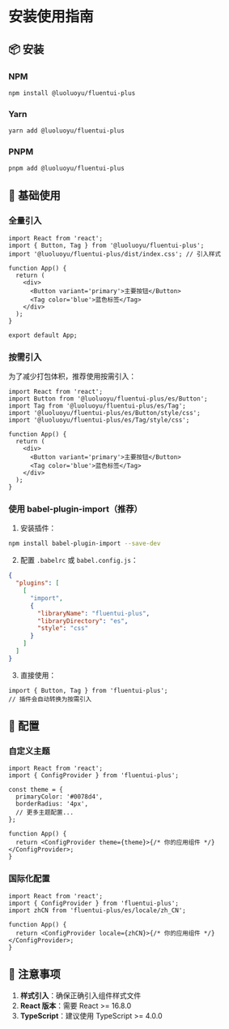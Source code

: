 
<Meta title='使用指南/安装使用' />

# 安装使用指南

## 📦 安装

### NPM

```bash
npm install @luoluoyu/fluentui-plus
```

### Yarn

```bash
yarn add @luoluoyu/fluentui-plus
```

### PNPM

```bash
pnpm add @luoluoyu/fluentui-plus
```

## 🎯 基础使用

### 全量引入

```tsx
import React from 'react';
import { Button, Tag } from '@luoluoyu/fluentui-plus';
import '@luoluoyu/fluentui-plus/dist/index.css'; // 引入样式

function App() {
  return (
    <div>
      <Button variant='primary'>主要按钮</Button>
      <Tag color='blue'>蓝色标签</Tag>
    </div>
  );
}

export default App;
```

### 按需引入

为了减少打包体积，推荐使用按需引入：

```tsx
import React from 'react';
import Button from '@luoluoyu/fluentui-plus/es/Button';
import Tag from '@luoluoyu/fluentui-plus/es/Tag';
import '@luoluoyu/fluentui-plus/es/Button/style/css';
import '@luoluoyu/fluentui-plus/es/Tag/style/css';

function App() {
  return (
    <div>
      <Button variant='primary'>主要按钮</Button>
      <Tag color='blue'>蓝色标签</Tag>
    </div>
  );
}
```

### 使用 babel-plugin-import（推荐）

1. 安装插件：

```bash
npm install babel-plugin-import --save-dev
```

2. 配置 `.babelrc` 或 `babel.config.js`：

```json
{
  "plugins": [
    [
      "import",
      {
        "libraryName": "fluentui-plus",
        "libraryDirectory": "es",
        "style": "css"
      }
    ]
  ]
}
```

3. 直接使用：

```tsx
import { Button, Tag } from 'fluentui-plus';
// 插件会自动转换为按需引入
```

## 🔧 配置

### 自定义主题

```tsx
import React from 'react';
import { ConfigProvider } from 'fluentui-plus';

const theme = {
  primaryColor: '#0078d4',
  borderRadius: '4px',
  // 更多主题配置...
};

function App() {
  return <ConfigProvider theme={theme}>{/* 你的应用组件 */}</ConfigProvider>;
}
```

### 国际化配置

```tsx
import React from 'react';
import { ConfigProvider } from 'fluentui-plus';
import zhCN from 'fluentui-plus/es/locale/zh_CN';

function App() {
  return <ConfigProvider locale={zhCN}>{/* 你的应用组件 */}</ConfigProvider>;
}
```

## 📝 注意事项

1. **样式引入**：确保正确引入组件样式文件
2. **React 版本**：需要 React >= 16.8.0
3. **TypeScript**：建议使用 TypeScript >= 4.0.0

